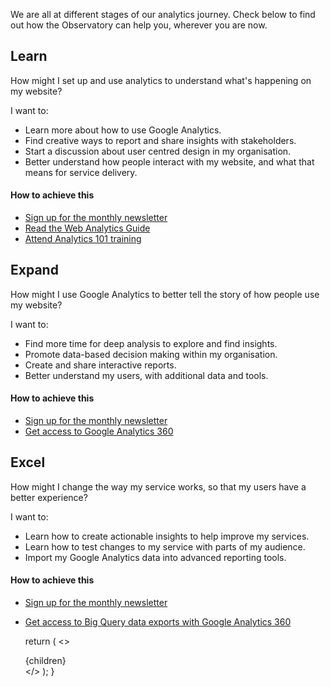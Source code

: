 
<!-- This default export overrides the default layout ensuring -->
<!--  that the FAQ component isn't wrapped by other elements -->

<p class="intro">
  We are all at different stages of our analytics journey. Check below to find
  out how the Observatory can help you, wherever you are now.
</p>

## Learn

<div className="au-callout max-42">
  <p>
    How might I set up and use analytics to understand what's happening on my
    website?
  </p>
</div>

I want to:

- Learn more about how to use Google Analytics.
- Find creative ways to report and share insights with stakeholders.
- Start a discussion about user centred design in my organisation.
- Better understand how people interact with my website, and what that means for
  service delivery.

#### How to achieve this

- [Sign up for the monthly newsletter](#email)
- [Read the Web Analytics Guide](https://www.dta.gov.au/our-projects/google-analytics-government/web-analytics-agile)
- [Attend Analytics 101 training](/events)

## Expand

<div className="au-callout max-42">
  <p>
    How might I use Google Analytics to better tell the story of how people use
    my website?
  </p>
</div>

I want to:

- Find more time for deep analysis to explore and find insights.
- Promote data-based decision making within my organisation.
- Create and share interactive reports.
- Better understand my users, with additional data and tools.

#### How to achieve this

- [Sign up for the monthly newsletter](#email)
- [Get access to Google Analytics 360](/analytics-360)

## Excel

<div className="au-callout max-42">
  <p>
    How might I change the way my service works, so that my users have a better
    experience?
  </p>
</div>

I want to:

- Learn how to create actionable insights to help improve my services.
- Learn how to test changes to my service with parts of my audience.
- Import my Google Analytics data into advanced reporting tools.

#### How to achieve this

- [Sign up for the monthly newsletter](#email)
- [Get access to Big Query data exports with Google Analytics 360](/analytics-360)

  return (
    <DefaultLayout pageContext={pageContext} location={location}>
      <>
        <SEO
          title="Google Analytics 360"
          description="Get your team and agency up and running on their analytics journey. Or take a step further with deeper insights."
        />
        <div className="container-fluid au-body">{children}</div>
        <Section alt={true}>
          <SubscribeBlock
            heading="Monthly newsletter"
            body="Wherever you are in your analytics journey, the monthly
                Observatory newsletter can help you make the most out of your
                service analytics"
            darkTextInput={true}
          />
        </Section>
      </>
    </DefaultLayout>
  );
}
